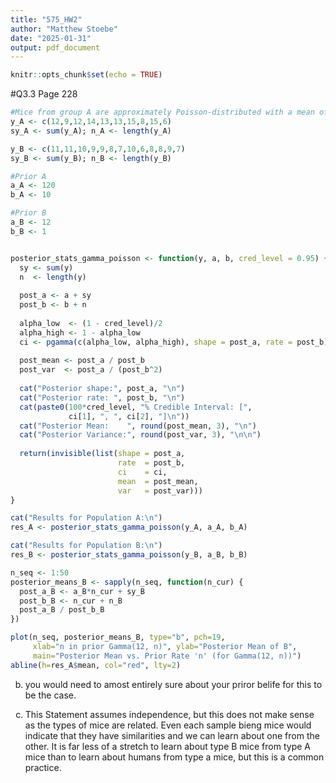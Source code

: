 ```yaml
---
title: "575_HW2"
author: "Matthew Stoebe"
date: "2025-01-31"
output: pdf_document
---
```


```r
knitr::opts_chunk$set(echo = TRUE)
```

#Q3.3 Page 228
```r
#Mice from group A are approximately Poisson-distributed with a mean of 12. We dont know what mice from B are
y_A <- c(12,9,12,14,13,13,15,8,15,6)
sy_A <- sum(y_A); n_A <- length(y_A)

y_B <- c(11,11,10,9,9,8,7,10,6,8,8,9,7)
sy_B <- sum(y_B); n_B <- length(y_B)

#Prior A
a_A <- 120
b_A <- 10

#Prior B
a_B <- 12
b_B <- 1


posterior_stats_gamma_poisson <- function(y, a, b, cred_level = 0.95) {
  sy <- sum(y)
  n  <- length(y)
  
  post_a <- a + sy
  post_b <- b + n
  
  alpha_low  <- (1 - cred_level)/2
  alpha_high <- 1 - alpha_low
  ci <- pgamma(c(alpha_low, alpha_high), shape = post_a, rate = post_b)
  
  post_mean <- post_a / post_b
  post_var  <- post_a / (post_b^2)
  
  cat("Posterior shape:", post_a, "\n")
  cat("Posterior rate: ", post_b, "\n")
  cat(paste0(100*cred_level, "% Credible Interval: [", 
             ci[1], ", ", ci[2], "]\n"))
  cat("Posterior Mean:    ", round(post_mean, 3), "\n")
  cat("Posterior Variance:", round(post_var, 3), "\n\n")
  
  return(invisible(list(shape = post_a, 
                        rate  = post_b,
                        ci    = ci,
                        mean  = post_mean,
                        var   = post_var)))
}

cat("Results for Population A:\n")
res_A <- posterior_stats_gamma_poisson(y_A, a_A, b_A)

cat("Results for Population B:\n")
res_B <- posterior_stats_gamma_poisson(y_B, a_B, b_B)

```

```r
n_seq <- 1:50
posterior_means_B <- sapply(n_seq, function(n_cur) {
  post_a_B <- a_B*n_cur + sy_B
  post_b_B <- n_cur + n_B
  post_a_B / post_b_B
})

plot(n_seq, posterior_means_B, type="b", pch=19,
     xlab="n in prior Gamma(12, n)", ylab="Posterior Mean of B",
     main="Posterior Mean vs. Prior Rate 'n' (for Gamma(12, n))")
abline(h=res_A$mean, col="red", lty=2)

```
b) you would need to amost entirely sure about your priror belife for this to be the case. 

c)
This Statement assumes independence, but this does not make sense as the types of mice are related. Even each sample bieng mice would indicate that they have similarities and we can learn about one from the other. It is far less of a stretch to learn about type B mice from type A mice than to learn about humans from type a mice, but this is a common practice.



